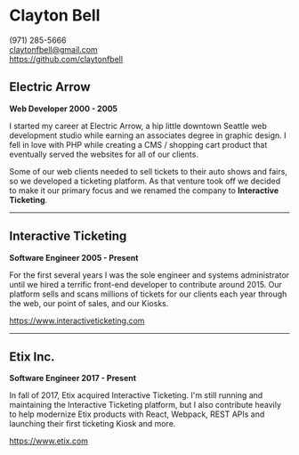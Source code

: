 
# Clayton Bell

(971) 285-5666  
claytonfbell@gmail.com  
https://github.com/claytonfbell

<TechStack />

## Electric Arrow

**Web Developer 2000 - 2005**

I started my career at Electric Arrow, a hip little downtown Seattle web development studio while earning an associates degree in graphic design. I fell in love with PHP while creating a CMS / shopping cart product that eventually served the websites for all of our clients.

Some of our web clients needed to sell tickets to their auto shows and fairs, so we developed a ticketing platform. As that venture took off we decided to make it our primary focus and we renamed the company to **Interactive Ticketing**.

---

## Interactive Ticketing

**Software Engineer 2005 - Present**

For the first several years I was the sole engineer and systems administrator until we hired a terrific front-end developer to contribute around 2015. Our platform sells and scans millions of tickets for our clients each year through the web, our point of sales, and our Kiosks.

https://www.interactiveticketing.com

---

## Etix Inc.

**Software Engineer 2017 - Present**

In fall of 2017, Etix acquired Interactive Ticketing. I'm still running and maintaining the Interactive Ticketing platform, but I also contribute heavily to help modernize Etix products with React, Webpack, REST APIs and launching their first ticketing Kiosk and more.

https://www.etix.com

<ResumeToggle />
